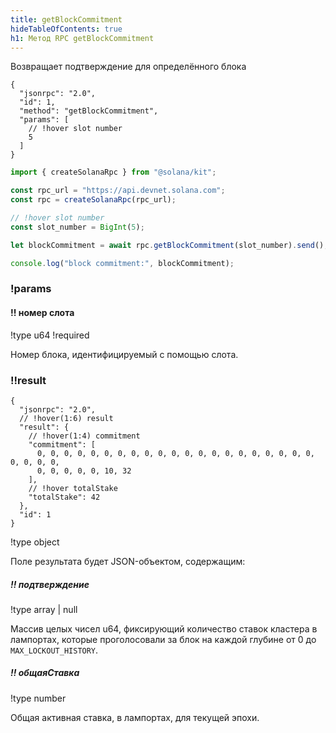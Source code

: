 ```yaml
---
title: getBlockCommitment
hideTableOfContents: true
h1: Метод RPC getBlockCommitment
---
```


Возвращает подтверждение для определённого блока

<APIMethod>

```jsonc !!request curl
{
  "jsonrpc": "2.0",
  "id": 1,
  "method": "getBlockCommitment",
  "params": [
    // !hover slot number
    5
  ]
}
```

```ts !!request title="Kit"
import { createSolanaRpc } from "@solana/kit";

const rpc_url = "https://api.devnet.solana.com";
const rpc = createSolanaRpc(rpc_url);

// !hover slot number
const slot_number = BigInt(5);

let blockCommitment = await rpc.getBlockCommitment(slot_number).send();

console.log("block commitment:", blockCommitment);
```

### !params

#### !! номер слота

!type u64 !required

Номер блока, идентифицируемый с помощью слота.

### !!result

```jsonc !response
{
  "jsonrpc": "2.0",
  // !hover(1:6) result
  "result": {
    // !hover(1:4) commitment
    "commitment": [
      0, 0, 0, 0, 0, 0, 0, 0, 0, 0, 0, 0, 0, 0, 0, 0, 0, 0, 0, 0, 0, 0, 0, 0, 0,
      0, 0, 0, 0, 0, 10, 32
    ],
    // !hover totalStake
    "totalStake": 42
  },
  "id": 1
}
```

!type object

Поле результата будет JSON-объектом, содержащим:

##### !! подтверждение

!type array | null

Массив целых чисел u64, фиксирующий количество ставок кластера в лампортах,
которые проголосовали за блок на каждой глубине от 0 до `MAX_LOCKOUT_HISTORY`.

##### !! общаяСтавка

!type number

Общая активная ставка, в лампортах, для текущей эпохи.

</APIMethod>
